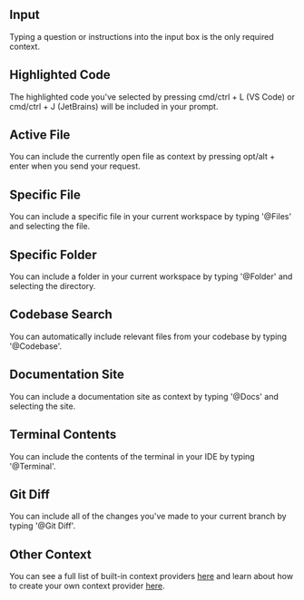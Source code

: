 ## Input

Typing a question or instructions into the input box is the only required context.

## Highlighted Code

The highlighted code you've selected by pressing cmd/ctrl + L (VS Code) or cmd/ctrl + J (JetBrains) will be included in your prompt.

## Active File

You can include the currently open file as context by pressing opt/alt + enter when you send your request.

## Specific File

You can include a specific file in your current workspace by typing '@Files' and selecting the file.

## Specific Folder

You can include a folder in your current workspace by typing '@Folder' and selecting the directory.

## Codebase Search

You can automatically include relevant files from your codebase by typing '@Codebase'.

## Documentation Site

You can include a documentation site as context by typing '@Docs' and selecting the site.

## Terminal Contents

You can include the contents of the terminal in your IDE by typing '@Terminal'.

## Git Diff

You can include all of the changes you've made to your current branch by typing '@Git Diff'.

## Other Context

You can see a full list of built-in context providers [here](/customize/context-providers) and learn about how to create your own context provider [here](/customize/deep-dives/custom-context-providers).
